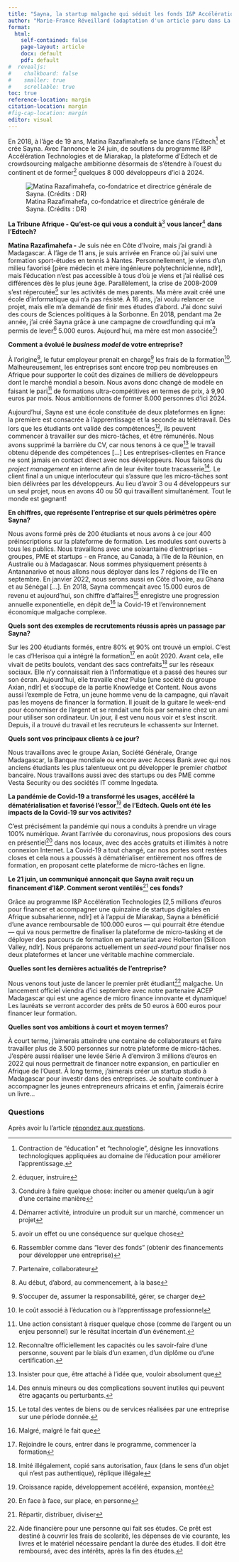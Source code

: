 ```yaml
---
title: "Sayna, la startup malgache qui séduit les fonds I&P Accélération Technologies et Miarakap"
author: "Marie-France Réveillard (adaptation d'un article paru dans La Tribune Afrique)"
format: 
  html: 
    self-contained: false
    page-layout: article
    docx: default
    pdf: default
#  revealjs: 
#    chalkboard: false
#    smaller: true
#    scrollable: true
toc: true
reference-location: margin
citation-location: margin
#fig-cap-location: margin
editor: visual
---
```


En 2018, à l'âge de 19 ans, Matina Razafimahefa se lance dans l'Edtech[^1] et crée Sayna. Avec l'annonce le 24 juin, de soutiens du programme I&P Accélération Technologies et de Miarakap, la plateforme d'Edtech et de crowdsourcing malgache ambitionne désormais de s'étendre à l'ouest du continent et de former[^2] quelques 8 000 développeurs d'ici à 2024.

[^1]: Contraction de "éducation" et "technologie", désigne les innovations technologiques appliquées au domaine de l'éducation pour améliorer l'apprentissage.

[^2]: éduquer, instruire

![Matina Razafimahefa, co-fondatrice et directrice générale de Sayna. (Crédits : DR)](matina-razafimahefa.jpg)

**La Tribune Afrique - Qu'est-ce qui vous a conduit à**[^3] **vous lancer**[^4] **dans l'Edtech?**

[^3]: Conduire à faire quelque chose: inciter ou amener quelqu'un à agir d'une certaine manière

[^4]: Démarrer activité, introduire un produit sur un marché, commencer un projet

**Matina Razafimahefa -** Je suis née en Côte d'Ivoire, mais j'ai grandi à Madagascar. À l'âge de 11 ans, je suis arrivée en France où j'ai suivi une formation sport-études en tennis à Nantes. Personnellement, je viens d'un milieu favorisé \[père médecin et mère ingénieure polytechnicienne, ndlr\], mais l'éducation n'est pas accessible à tous d'où je viens et j'ai réalisé ces différences dès le plus jeune âge. Parallèlement, la crise de 2008-2009 s'est répercutée[^5] sur les activités de mes parents. Ma mère avait créé une école d'informatique qui n'a pas résisté. À 16 ans, j'ai voulu relancer ce projet, mais elle m'a demandé de finir mes études d'abord. J'ai donc suivi des cours de Sciences politiques à la Sorbonne. En 2018, pendant ma 2e année, j'ai créé Sayna grâce à une campagne de crowdfunding qui m'a permis de lever[^6] 5.000 euros. Aujourd'hui, ma mère est mon associée[^7]!

[^5]: avoir un effet ou une conséquence sur quelque chose

[^6]: Rassembler comme dans "lever des fonds" (obtenir des financements pour développer une entreprise)

[^7]: Partenaire, collaborateur

**Comment a évolué le *business model* de votre entreprise?**

À l'origine[^8], le futur employeur prenait en charge[^9] les frais de la formation[^10]. Malheureusement, les entreprises sont encore trop peu nombreuses en Afrique pour supporter le coût des dizaines de milliers de développeurs dont le marché mondial a besoin. Nous avons donc changé de modèle en faisant le pari[^11] de formations ultra-compétitives en termes de prix, à 9,90 euros par mois. Nous ambitionnons de former 8.000 personnes d'ici 2024.

[^8]: Au début, d'abord, au commencement, à la base

[^9]: S'occuper de, assumer la responsabilité, gérer, se charger de

[^10]: le coût associé à l'éducation ou à l'apprentissage professionnel

[^11]: Une action consistant à risquer quelque chose (comme de l'argent ou un enjeu personnel) sur le résultat incertain d'un événement.

Aujourd'hui, Sayna est une école constituée de deux plateformes en ligne: la première est consacrée à l'apprentissage et la seconde au télétravail. Dès lors que les étudiants ont validé des compétences[^12], ils peuvent commencer à travailler sur des micro-tâches, et être rémunérés. Nous avons supprimé la barrière du CV, car nous tenons à ce que[^13] le travail obtenu dépende des compétences \[...\] Les entreprises-clientes en France ne sont jamais en contact direct avec nos développeurs. Nous faisons du *project management* en interne afin de leur éviter toute tracasserie[^14]. Le client final a un unique interlocuteur qui s'assure que les micro-tâches sont bien délivrées par les développeurs. Au lieu d'avoir 3 ou 4 développeurs sur un seul projet, nous en avons 40 ou 50 qui travaillent simultanément. Tout le monde est gagnant!

[^12]: Reconnaître officiellement les capacités ou les savoir-faire d'une personne, souvent par le biais d'un examen, d'un diplôme ou d'une certification.

[^13]: Insister pour que, être attaché à l'idée que, vouloir absolument que

[^14]: Des ennuis mineurs ou des complications souvent inutiles qui peuvent être agaçants ou perturbants.

**En chiffres, que représente l'entreprise et sur quels périmètres opère Sayna?**

Nous avons formé près de 200 étudiants et nous avons à ce jour 400 préinscriptions sur la plateforme de formation. Les modules sont ouverts à tous les publics. Nous travaillons avec une soixantaine d'entreprises - groupes, PME et startups - en France, au Canada, à l'île de la Réunion, en Australie ou à Madagascar. Nous sommes physiquement présents à Antananarivo et nous allons nous déployer dans les 7 régions de l'île en septembre. En janvier 2022, nous serons aussi en Côte d'Ivoire, au Ghana et au Sénégal \[...\]. En 2018, Sayna commençait avec 15.000 euros de revenu et aujourd'hui, son chiffre d'affaires[^15] enregistre une progression annuelle exponentielle, en dépit de[^16] la Covid-19 et l'environnement économique malgache complexe.

[^15]: Le total des ventes de biens ou de services réalisées par une entreprise sur une période donnée.

[^16]: Malgré, malgré le fait que

**Quels sont des exemples de recrutements réussis après un passage par Sayna?**

Sur les 200 étudiants formés, entre 80% et 90% ont trouvé un emploi. C'est le cas d'Herisoa qui a intégré la formation[^17] en août 2020. Avant cela, elle vivait de petits boulots, vendant des sacs contrefaits[^18] sur les réseaux sociaux. Elle n'y connaissait rien à l'informatique et a passé des heures sur son écran. Aujourd'hui, elle travaille chez Pulse \[une société du groupe Axian, ndlr\] et s'occupe de la partie Knowledge et Content. Nous avons aussi l'exemple de Fetra, un jeune homme venu de la campagne, qui n'avait pas les moyens de financer la formation. Il jouait de la guitare le week-end pour économiser de l'argent et se rendait une fois par semaine chez un ami pour utiliser son ordinateur. Un jour, il est venu nous voir et s'est inscrit. Depuis, il a trouvé du travail et les recruteurs le «chassent» sur Internet.

[^17]: Rejoindre le cours, entrer dans le programme, commencer la formation

[^18]: Imité illégalement, copié sans autorisation, faux (dans le sens d'un objet qui n'est pas authentique), réplique illégale

**Quels sont vos principaux clients à ce jour?**

Nous travaillons avec le groupe Axian, Société Générale, Orange Madagascar, la Banque mondiale ou encore avec Access Bank avec qui nos anciens étudiants les plus talentueux ont pu développer le premier *chatbot* bancaire. Nous travaillons aussi avec des startups ou des PME comme Vesta Security ou des sociétés IT comme Ingedata.

**La pandémie de Covid-19 a transformé les usages, accéléré la dématérialisation et favorisé l'essor**[^19] **de l'Edtech. Quels ont été les impacts de la Covid-19 sur vos activités?**

[^19]: Croissance rapide, développement accéléré, expansion, montée

C'est précisément la pandémie qui nous a conduits à prendre un virage 100% numérique. Avant l'arrivée du coronavirus, nous proposions des cours en présentiel[^20] dans nos locaux, avec des accès gratuits et illimités à notre connexion Internet. La Covid-19 a tout changé, car nos portes sont restées closes et cela nous a poussés à dématérialiser entièrement nos offres de formation, en proposant cette plateforme de micro-tâches en ligne.

[^20]: En face à face, sur place, en personne

**Le 21 juin, un communiqué annonçait que Sayna avait reçu un financement d'I&P. Comment seront ventilés**[^21] **ces fonds?**

[^21]: Répartir, distribuer, diviser

Grâce au programme I&P Accélération Technologies \[2,5 millions d'euros pour financer et accompagner une quinzaine de startups digitales en Afrique subsaharienne, ndlr\] et à l'appui de Miarakap, Sayna a bénéficié d'une avance remboursable de 100.000 euros — qui pourrait être étendue — qui va nous permettre de finaliser la plateforme de micro-tasking et de déployer des parcours de formation en partenariat avec Holberton \[Silicon Valley, ndlr\]. Nous préparons actuellement un *seed-round* pour finaliser nos deux plateformes et lancer une véritable machine commerciale.

**Quelles sont les dernières actualités de l'entreprise?**

Nous venons tout juste de lancer le premier prêt étudiant[^22] malgache. Un lancement officiel viendra d'ici septembre avec notre partenaire ACEP Madagascar qui est une agence de micro finance innovante et dynamique! Les lauréats se verront accorder des prêts de 50 euros à 600 euros pour financer leur formation.

[^22]: Aide financière pour une personne qui fait ses études. Ce prêt est destiné à couvrir les frais de scolarité, les dépenses de vie courante, les livres et le matériel nécessaire pendant la durée des études. Il doit être remboursé, avec des intérêts, après la fin des études.

**Quelles sont vos ambitions à court et moyen termes?**

À court terme, j'aimerais atteindre une centaine de collaborateurs et faire travailler plus de 3.500 personnes sur notre plateforme de micro-tâches. J'espère aussi réaliser une levée Série A d'environ 3 millions d'euros en 2022 qui nous permettrait de financer notre expansion, en particulier en Afrique de l'Ouest. À long terme, j'aimerais créer un startup studio à Madagascar pour investir dans des entreprises. Je souhaite continuer à accompagner les jeunes entrepreneurs africains et enfin, j'aimerais écrire un livre...

### Questions

Après avoir lu l'article [répondez aux questions](https://canvas.its.virginia.edu/courses/104170/assignments/461074).
